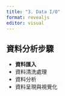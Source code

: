 ```yaml
---
title: "3. Data I/O"
format: revealjs
editor: visual
---
```


## 資料分析步驟

- **資料匯入** 
- 資料清洗處理
- 資料分析
- 資料呈現與視覺化
